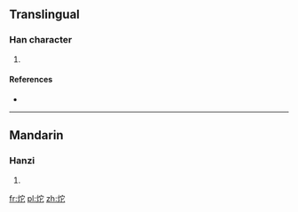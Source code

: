 ==Translingual==

===Han character===
{{Han char|rn=86|rad=火|as=05|sn=9|four=|canj=火十心 (FJP)}}

# {{defn|Han|sort=火05}}

====References====
* {{Han ref|kx=0668.160|dkj=18945|hdz=32197.040|uh=70A8|ud=28840}}

----

==Mandarin==

===Hanzi===
{{cmn-hanzi|pin=[[bāo]] ([[bao1]]), [[duò]] ([[duo4]]), [[páo]] ([[pao2]])|wg=pao<sup>1</sup>, to<sup>4</sup>, p'ao<sup>2</sup>}}

# {{defn|Mandarin|sort=火05}}

[[fr:炨]]
[[pl:炨]]
[[zh:炨]]